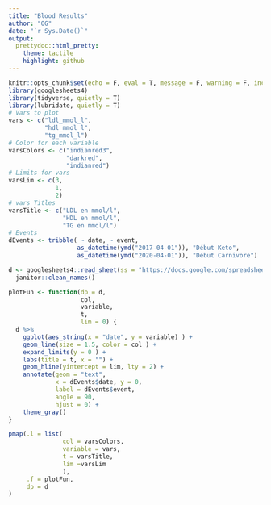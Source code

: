 ```yaml
---
title: "Blood Results"
author: "OG"
date: "`r Sys.Date()`"
output:
  prettydoc::html_pretty:
    theme: tactile
    highlight: github
---
```


```r
knitr::opts_chunk$set(echo = F, eval = T, message = F, warning = F, include = F)
library(googlesheets4)
library(tidyverse, quietly = T)
library(lubridate, quietly = T)
# Vars to plot
vars <- c("ldl_mmol_l",
          "hdl_mmol_l",
          "tg_mmol_l") 
# Color for each variable
varsColors <- c("indianred3",
                "darkred",
                "indianred")
# Limits for vars
varsLim <- c(3,
             1,
             2)
# vars Titles
varsTitle <- c("LDL en mmol/l",
               "HDL en mmol/l",
               "TG en mmol/l")
# Events
dEvents <- tribble( ~ date, ~ event,
                   as_datetime(ymd("2017-04-01")), "Début Keto",
                   as_datetime(ymd("2020-04-01")), "Début Carnivore")
```

```r
d <- googlesheets4::read_sheet(ss = "https://docs.google.com/spreadsheets/d/1Lwd509PG4EQZKsku1dxK-Lsw0e_CFmaBRo7K97MPYWE/edit?usp=sharing") %>% 
  janitor::clean_names()
```

```r
plotFun <- function(dp = d,
                    col,
                    variable,
                    t,
                    lim = 0) {
  d %>% 
    ggplot(aes_string(x = "date", y = variable) ) +
    geom_line(size = 1.5, color = col ) +
    expand_limits(y = 0 ) +
    labs(title = t, x = "") +
    geom_hline(yintercept = lim, lty = 2) +
    annotate(geom = "text",
             x = dEvents$date, y = 0,
             label = dEvents$event,
             angle = 90, 
             hjust = 0) +
    theme_gray()
}
```

```r
pmap(.l = list(
               col = varsColors,
               variable = vars,
               t = varsTitle,
               lim =varsLim
               ),
     .f = plotFun,
     dp = d
)
```

